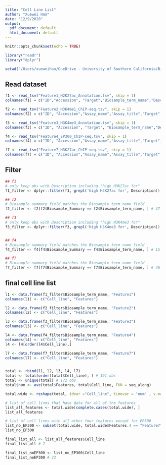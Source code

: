 ```yaml
---
title: "Cell Line List"
author: "Xuewei Han"
date: "12/9/2020"
output:
  pdf_document: default
  html_document: default
---
```


```r
knitr::opts_chunk$set(echo = TRUE)

library("readr")
library("dplyr")

setwd("/Users/xueweihan/OneDrive - University of Southern California/Biostats/thesis/cell line list")
```

## Read dataset
```r
f1 <- read_tsv("Feature1_H2K27ac_Annotation.tsv", skip = 1)
colnames(f1) = c("ID","Accession", "Target","Biosample_term_name","Description","Lab","Project","Status","Organism","Life_stage","Age", "Age_unit","Sofeware")

f2 <- read_tsv("Feature2_H3K4me1_ChIP-seq.tsv", skip = 1)
colnames(f2) = c("ID", "Accession","Assay_name","Assay_title","Target","Target_gene_symbol","Biosample_Summary", "Biosample_term_name")

f3 <- read_tsv("Feature3_H3K4me3_Annotation.tsv", skip = 1)
colnames(f3) = c("ID", "Accession", "Target", "Biosample_term_name","Description","Lab","Project","Status","Organism","Life_stage","Age", "Age_unit","Sofeware")

f4 <- read_tsv("Feature4_EP300_ChIP-seq.tsv", skip = 1)
colnames(f4) = c("ID", "Accession","Assay_name","Assay_title","Target","Target_gene_symbol","Biosample_Summary", "Biosample_term_name")

f7 <- read_tsv("Feature7_H3K27ac_ChIP-seq.tsv", skip = 1)
colnames(f7) = c("ID", "Accession","Assay_name","Assay_title","Target","Target_gene_symbol","Biosample_Summary", "Biosample_term_name")
```


## Filter
```r
## f1 
# only keep obs with Description including "high H3K27ac for"
f1_filter <- dplyr::filter(f1, grepl('high H3K27ac for', Description)) # 34 rows

## f2
# Biosample summary field matches the Biosample term name field
f2_filter <- f2[f2$Biosample_Summary == f2$Biosample_term_name, ] # 47 rows

## f3
# only keep obs with Description including "high H3K4me3 for"
f3_filter <- dplyr::filter(f3, grepl('high H3K4me3 for', Description)) # 49 rows


## f4
# Biosample summary field matches the Biosample term name field
f4_filter <- f4[f4$Biosample_Summary == f4$Biosample_term_name, ] # 15 rows

## f7
# Biosample summary field matches the Biosample term name field
f7_filter <- f7[f7$Biosample_Summary == f7$Biosample_term_name, ] # 46 rows
```


## final cell line list
```r
l1 <- data.frame(f1_filter$Biosample_term_name, "Feature1")
colnames(l1) <- c("Cell_line", "Features")

l2 <- data.frame(f2_filter$Biosample_term_name, "Feature2")
colnames(l2) <- c("Cell_line", "Features")

l3 <- data.frame(f3_filter$Biosample_term_name, "Feature3")
colnames(l3) <- c("Cell_line", "Features")

l4 <- data.frame(f4_filter$Biosample_term_name, "Feature4")
colnames(l4) <- c("Cell_line", "Features")
l4 <- l4[order(l4$Cell_line),]

l7 <- data.frame(f7_filter$Biosample_term_name, "Feature7")
colnames(l7) <- c("Cell_line", "Features")


total <- rbind(l1, l2, l3, l4, l7)
total <- total[order(total$Cell_line), ] # 191 obs
total <- unique(total) # 172 obs
total$num <- ave(total$Features, total$Cell_line, FUN = seq_along)

total.wide <- reshape(total, idvar ="Cell_line", timevar = "num" , v.names = "Features",direction = "wide")

# list of cell lines that have data for all of the features
list_all_features <- total.wide[complete.cases(total.wide), ]
list_all_features

# list of cell lines with all other four features except for EP300
list_no_EP300 <- subset(total.wide, total.wide$Features.4 == "Feature7")
list_no_EP300

final_list_all <- list_all_features$Cell_line
final_list_all # 7

final_list_noEP300 <- list_no_EP300$Cell_line
final_list_noEP300 # 22

```



